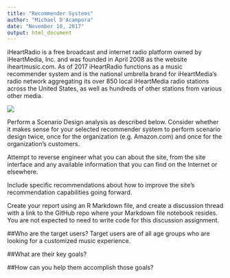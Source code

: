 ---
title: "Recommender Systems"
author: "Michael D'Acampora"
date: "November 10, 2017"
output: html_document
---


iHeartRadio is a free broadcast and internet radio platform owned by iHeartMedia, Inc. and was founded in April 2008 as the website iheartmusic.com. As of 2017 iHeartRadio functions as a music recommender system and is the national umbrella brand for iHeartMedia's radio network aggregating its over 850 local iHeartMedia radio stations across the United States, as well as hundreds of other stations from various other media.


![](ScenarioDesign.png)

Perform a Scenario Design analysis as described below.  Consider whether it makes sense for your selected recommender system to perform scenario design twice, once for the organization (e.g. Amazon.com) and once for the organization's customers.

Attempt to reverse engineer what you can about the site, from the site interface and any available information that you can find on the Internet or elsewhere.

Include specific recommendations about how to improve the site's recommendation capabilities going forward. 

Create your report using an R Markdown file, and create a discussion thread with a link to the GitHub repo where your Markdown file notebook resides.  You are not expected to need to write code for this discussion assignment.

##Who are the target users?
Target users are of all age groups who are looking for a customized music experience.





##What are their key goals?





##How can you help them accomplish those goals?






